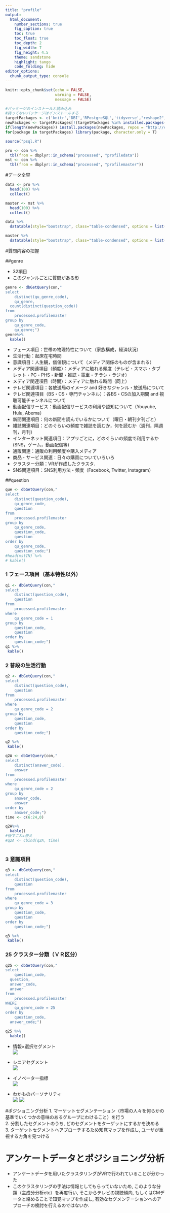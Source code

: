 ```yaml
---
title: "profile"
output:
  html_document:
    number_sections: true
    fig_caption: true
    toc: true
    toc_float: true
    toc_depth: 2
    fig_width: 7
    fig_height: 4.5
    theme: sandstone
    highlight: tango
    code_folding: hide
editor_options: 
  chunk_output_type: console
---
```


```r
knitr::opts_chunk$set(echo = FALSE, 
                      warning = FALSE,
                      message = FALSE)
```


```r
#パッケージのインストールと読み込み
#持ってないパッケージはインストールする
targetPackages <- c('knitr','DBI','RPostgreSQL','tidyverse',"reshape2","lubridate","dbplot","DT","gridExtra") 
newPackages <- targetPackages[!(targetPackages %in% installed.packages()[,"Package"])]
if(length(newPackages)) install.packages(newPackages, repos = "http://cran.us.r-project.org")
for(package in targetPackages) library(package, character.only = T)

source("psql.R")

```

```r
pro <- con %>% 
  tbl(from = dbplyr::in_schema("processed", "profiledata")) 
mst <- con %>% 
  tbl(from = dbplyr::in_schema("processed", "profilemaster"))

```



#データ全容
```r
data <- pro %>% 
  head(100) %>% 
  collect()

master <- mst %>% 
  head(100) %>% 
  collect()

data %>% 
  datatable(style="bootstrap", class="table-condensed", options = list(dom = 'tp',scrollX = TRUE))

master %>% 
  datatable(style="bootstrap", class="table-condensed", options = list(dom = 'tp',scrollX = TRUE))

```


#質問内容の把握

##genre
  
- 32項目
- このジャンルごとに質問がある形

```r
genre <- dbGetQuery(con,"
select 
	distinct(qu_genre_code),
	qu_genre,
  count(distinct(question_code))
from
	processed.profilemaster
group by
	qu_genre_code,
	qu_genre;")
genre%>%
  kable()
```
  
- フェース項目：世帯の物理特性について（家族構成，経済状況）
- 生活行動：起床在宅時間
- 意識項目：人生観，価値観について（メディア関係のものが含まれる）
- メディア関連項目（頻度）：メディアに触れる頻度（テレビ・スマホ・タブレット・PC・PHS・新聞・雑誌・電車・チラシ・ラジオ）
- メディア関連項目（時間）：メディアに触れる時間（同上）
- テレビ関連項目：各放送局のイメージ and 好きなジャンル・放送局について
- テレビ関連項目（BS・CS・専門チャンネル）：各BS・CSの加入期間 and 視聴可能チャンネルについて
- 動画配信サービス：動画配信サービスの利用や認知について（Youyube, Hulu, Abema）
- 新聞関連項目：何の新聞を読んでいるかについて（曜日・朝刊夕刊ごと）
- 雑誌関連項目：どのぐらいの頻度で雑誌を読むか，何を読むか（週刊，隔週刊，月刊）
- インターネット関連項目：アプリごとに，どのぐらいの頻度で利用するか(SNS，ゲーム，動画配信等)
- 通販関連：通販の利用頻度や購入メディア
- 商品・サービス関連：日々の購買についていろいろ
- クラスター分類：VRが作成したクラスタ．
- SNS関連項目：SNS利用方法・頻度（Facebook, Twitter, Instagram）

##question

```r
que <- dbGetQuery(con,"
select 
	distinct(question_code),
	qu_genre_code,
	question
from
	processed.profilemaster
group by
	qu_genre_code,
	question_code,
	question
order by 
	qu_genre_code,
	question_code;")
#head(mstIN) %>%
# kable()
```

### 1 フェース項目（基本特性以外）  
```r
q1 <- dbGetQuery(con,"
select 
	distinct(question_code),
	question
from
	processed.profilemaster
where
	qu_genre_code = 1
group by
	question_code,
	question
order by 
	question_code;")
q1 %>%
 kable()
```


### 2 普段の生活行動
```r

q2 <- dbGetQuery(con,"
select 
	distinct(question_code),
	question
from
	processed.profilemaster
where
	qu_genre_code = 2
group by
	question_code,
	question
order by 
	question_code;")

q2 %>%
 kable()

q2A <- dbGetQuery(con,"
select 
	distinct(answer_code),
	answer
from
	processed.profilemaster
where
	qu_genre_code = 2
group by
	answer_code,
	answer
order by 
	answer_code;")
time <- c(6:24,0)

q2A%>%
  kable()  
#後でこれ↓使え
#q2A <- cbind(q2A, time)
  
```

### 3 意識項目
```r
q3 <- dbGetQuery(con,"
select 
	distinct(question_code),
	question
from
	processed.profilemaster
where
	qu_genre_code = 3
group by
	question_code,
	question
order by 
	question_code;")

q3 %>%
 kable()
```



### 25 クラスター分類（ＶＲ区分）
```r
q25 <- dbGetQuery(con,"
select 
	question_code,
  question,
  answer_code,
  answer       
from
	processed.profilemaster
WHERE
	qu_genre_code = 25
order by 
	question_code,
  answer_code;")

q25 %>%
  kable()
```
  
- 情報×選択セグメント  
![](figures/cluster/unchiku.png)
- シニアセグメント  
![](figures/cluster/senior.png)
  
- イノベーター指標  
![](figures/cluster/majority.png)
  
- わかものパーソナリティ  
![](figures/cluster/youth.png)
![](figures/cluster/youth2.png)

#ポジショニング分析
1. マーケットセグメンテーション（市場の人々を何らかの基準でいくつかの意味のあるグループにわけること）を行う  
2. 分割したセグメントのうち, どのセグメントをターゲットにするかを決める  
3. ターゲットセグメントへアプローチするため知覚マップを作成し, ユーザが重視する方角を見つける

# アンケートデータとポジショニング分析
- アンケートデータを用いたクラスタリングがVRで行われていることが分かった
- このクラスタリングの手法は情報としてもらっていないため, このような分類（主成分分析etc）を再度行い, そこからテレビの視聴傾向, もしくはCMデータと絡めることで知覚マップを作成し, 有効なセグメンテーションへのアプローチの検討を行えるのではないか.